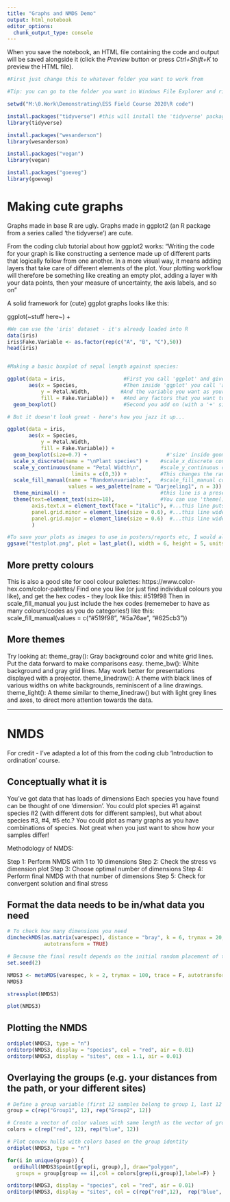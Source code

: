 ```yaml
---
title: "Graphs and NMDS Demo"
output: html_notebook
editor_options: 
  chunk_output_type: console
---
```



When you save the notebook, an HTML file containing the code and output will be saved alongside it (click the *Preview* button or press *Ctrl+Shift+K* to preview the HTML file).

```r

#First just change this to whatever folder you want to work from

#Tip: you can go to the folder you want in Windows File Explorer and right click on the folder in the bar at the top (e.g. where it might be like, Work > Field course > coding stuff) and select "copy address as text" - this saves you having to type it out! I don't know whether this works on macs though...

setwd("M:\0.Work\Demonstrating\ESS Field Course 2020\R code") 

```


```r

install.packages("tidyverse") #this will install the 'tidyverse' packages. Tidyverse is a collection of packages that includes ggplot2.
library(tidyverse)

install.packages("wesanderson")
library(wesanderson)

install.packages("vegan")
library(vegan)

install.packages("goeveg")
library(goeveg)

```


# Making cute graphs
Graphs made in base R are ugly. Graphs made in ggplot2 (an R package from a series called 'the tidyverse') are cute.  

From the coding club tutorial about how ggplot2 works: "Writing the code for your graph is like constructing a sentence made up of different parts that logically follow from one another. In a more visual way, it means adding layers that take care of different elements of the plot. Your plotting workflow will therefore be something like creating an empty plot, adding a layer with your data points, then your measure of uncertainty, the axis labels, and so on"

A solid framework for (cute) ggplot graphs looks like this:

ggplot(~stuff here~) +
  


```r

#We can use the 'iris' dataset - it's already loaded into R
data(iris)
iris$Fake.Variable <- as.factor(rep(c("A", "B", "C"),50))
head(iris)


#Making a basic boxplot of sepal length against species:

ggplot(data = iris,                   #First you call 'ggplot' and give it your data...
       aes(x = Species,               #Then inside 'ggplot' you call 'aes'. Inside this give it the variable you want on your X-axis...
           y = Petal.Width,          #And the variable you want as your Y-axis...
           fill = Fake.Variable)) +   #And any factors that you want to split your data up by. Here I'm separating it by the 'Fake variable', and using the fill of the boxplots to show it.
  geom_boxplot()                      #Second you add on (with a '+' sign) the way that you want to show your data - here it's a boxplot. If you wanted to do a scatter graph you would add on 'geom_point()', or if you wanted to do a bar chart you would add on 'geom_bar()'


```

```r

# But it doesn't look great - here's how you jazz it up...

ggplot(data = iris,                   
       aes(x = Species,
           y = Petal.Width,
           fill = Fake.Variable)) +
  geom_boxplot(size=0.7) +                          #'size' inside geom_boxplot controls the width of all the lines
  scale_x_discrete(name = "\nPlant species") +    #scale_x_discrete controls stuff to do with the x-axis (scale_x_discrete is for discrete axes - like a box plot - if you've got continuous axes - like a scatter plot - you would use scale_x_continuous). 'name' changes the title of the axis. Also - '\n' is basically an enter - puts it on another line.
  scale_y_continuous(name = "Petal Width\n",      #scale_y_continuous controls stuff to do with the y-axis. 
                     limits = c(0,3)) +           #This changes the range of the axis - it's always good practice to start your graph at zero, otherwise you can misrepresent patterns.
  scale_fill_manual(name = "Random\nvariable:",   #scale_fill_manual controls the colours of the 'fill' you specified in the 'ggplot' function.
                    values = wes_palette(name = "Darjeeling1", n = 3)) +  #Here I've given it specific colours to use (from the wes anderson colour palette package!)
  theme_minimal() +                               #this line is a preset theme that changes the aesthetics. See below for some more options. Try them out to see what you like!
  theme(text=element_text(size=18),               #You can use 'theme()' to change specific elements of the graph - this is vry very optional. You can change nearly any element of how a graph looks within the 'theme' function. This first line is increasing the overall text size.
        axis.text.x = element_text(face = "italic"), #...this line puts the axis lavels in italics
        panel.grid.minor = element_line(size = 0.6), #...this line widens the background gridlines (the minor ones)
        panel.grid.major = element_line(size = 0.6)  #...this line widens the background gridlines (the major ones)
        )

#To save your plots as images to use in posters/reports etc, I would always recommend saving it with code manually, rather than 'Exporting' from the plot window in R Studio, since it means you can be consistent with the size + it's SO much quicker if you want to change the plot in any way.
ggsave("testplot.png", plot = last_plot(), width = 6, height = 5, units = "cm", scale = 2.5)

```


## More pretty colours
This is also a good site for cool colour palettes: https://www.color-hex.com/color-palettes/
Find one you like (or just find individual colours you like), and get the hex codes - they look like this: #519f98
Then in scale_fill_manual you just include the hex codes (rememeber to have as many colours/codes as you do categories!) like this: scale_fill_manual(values = c("#519f98", "#5a76ae", "#625cb3"))

## More themes
Try looking at:
theme_gray(): Gray background color and white grid lines. Put the data forward to make comparisons easy.
theme_bw(): White background and gray grid lines. May work better for presentations displayed with a projector.
theme_linedraw(): A theme with black lines of various widths on white backgrounds, reminiscent of a line drawings.
theme_light(): A theme similar to theme_linedraw() but with light grey lines and axes, to direct more attention towards the data.


-------------------------------------------------------------------------------------------------------

# NMDS
For credit - I've adapted a lot of this from the coding club 'Introduction to ordination' course.

## Conceptually what it is
You've got data that has loads of dimensions
Each species you have found can be thought of one 'dimension'. 
You could plot species #1 against species #2 (with different dots for different samples), but what about species #3, #4, #5 etc.? You could plot as many graphs as you have combinations of species. Not great when you just want to show how your samples differ!

Methodology of NMDS:

Step 1: Perform NMDS with 1 to 10 dimensions
Step 2: Check the stress vs dimension plot
Step 3: Choose optimal number of dimensions
Step 4: Perform final NMDS with that number of dimensions
Step 5: Check for convergent solution and final stress


## Format the data needs to be in/what data you need


```r
# To check how many dimensions you need
dimcheckMDS(as.matrix(varespec), distance = "bray", k = 6, trymax = 20,
            autotransform = TRUE)

# Because the final result depends on the initial random placement of the points, we`ll set a seed to make the results reproducible
set.seed(2)

NMDS3 <- metaMDS(varespec, k = 2, trymax = 100, trace = F, autotransform = FALSE, distance="bray")
NMDS3

stressplot(NMDS3)

plot(NMDS3)
```


## Plotting the NMDS
```r
ordiplot(NMDS3, type = "n")
orditorp(NMDS3, display = "species", col = "red", air = 0.01)
orditorp(NMDS3, display = "sites", cex = 1.1, air = 0.01)
```

## Overlaying the groups (e.g. your distances from the path, or your different sites)
```r
# Define a group variable (first 12 samples belong to group 1, last 12 samples to group 2)
group = c(rep("Group1", 12), rep("Group2", 12))

# Create a vector of color values with same length as the vector of group values
colors = c(rep("red", 12), rep("blue", 12))

# Plot convex hulls with colors based on the group identity
ordiplot(NMDS3, type = "n")

for(i in unique(group)) {
  ordihull(NMDS3$point[grep(i, group),], draw="polygon",
   groups = group[group == i],col = colors[grep(i,group)],label=F) } 

orditorp(NMDS3, display = "species", col = "red", air = 0.01)
orditorp(NMDS3, display = "sites", col = c(rep("red",12),  rep("blue", 12)), air = 0.01, cex = 1.25)
```

